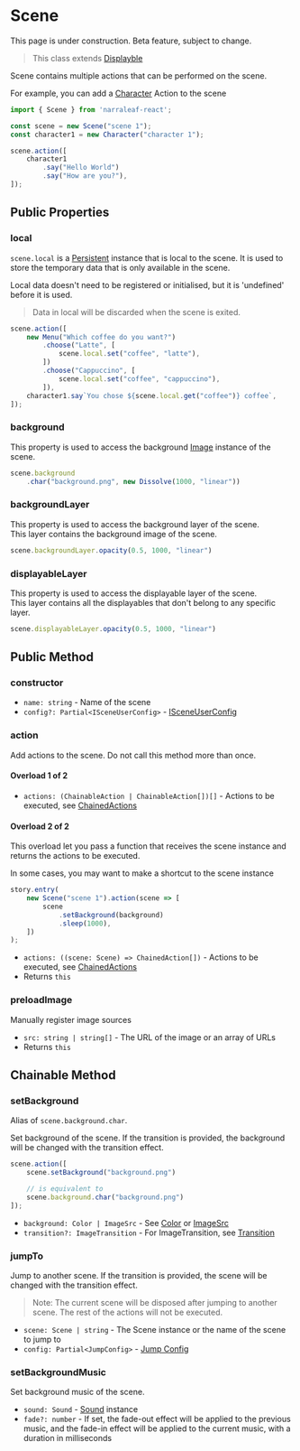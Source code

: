 
# Scene

<Callout type="warning" emoji="⚠️">
    This page is under construction.
</Callout>

<Callout type="warning" emoji="⚠️">
    Beta feature, subject to change.
</Callout>

> This class extends [Displayble](./displayable)

Scene contains multiple actions that can be performed on the scene. 

For example, you can add a [Character](./character) Action to the scene

```ts
import { Scene } from 'narraleaf-react';

const scene = new Scene("scene 1");
const character1 = new Character("character 1");

scene.action([
    character1
        .say("Hello World")
        .say("How are you?"),
]);
```

## Public Properties

### local

<Steps>

`scene.local` is a [Persistent](./persistent) instance that is local to the scene.
It is used to store the temporary data that is only available in the scene.

Local data doesn't need to be registered or initialised, but it is 'undefined' before it is used.

> Data in local will be discarded when the scene is exited.

```ts
scene.action([
    new Menu("Which coffee do you want?")
        .choose("Latte", [
            scene.local.set("coffee", "latte"),
        ])
        .choose("Cappuccino", [
            scene.local.set("coffee", "cappuccino"),
        ]),
    character1.say`You chose ${scene.local.get("coffee")} coffee`,
]);
```

</Steps>

### background

<Steps>

This property is used to access the background [Image](./image) instance of the scene.

```ts
scene.background
    .char("background.png", new Dissolve(1000, "linear"))
```

</Steps>

### backgroundLayer

<Steps>

This property is used to access the background layer of the scene.  
This layer contains the background image of the scene.

```ts
scene.backgroundLayer.opacity(0.5, 1000, "linear")
```

</Steps>

### displayableLayer

<Steps>

This property is used to access the displayable layer of the scene.  
This layer contains all the displayables that don't belong to any specific layer.

```ts
scene.displayableLayer.opacity(0.5, 1000, "linear")
```

</Steps>

## Public Method

### constructor

<Steps>

- `name: string` - Name of the scene
- `config?: Partial<ISceneUserConfig>` - [ISceneUserConfig](../types/IsceneUserConfig)

</Steps>

### action

<Steps>

Add actions to the scene. Do not call this method more than once.

#### Overload 1 of 2

- `actions: (ChainableAction | ChainableAction[])[]` - Actions to be executed, see [ChainedActions](../types/ChainedActions)

#### Overload 2 of 2

This overload let you pass a function that receives the scene instance and returns the actions to be executed.

In some cases, you may want to make a shortcut to the scene instance

```ts
story.entry(
    new Scene("scene 1").action(scene => [
        scene
            .setBackground(background)
            .sleep(1000),
    ])
);
```

- `actions: ((scene: Scene) => ChainedAction[])` - Actions to be executed, see [ChainedActions](../types/ChainedActions)
- Returns `this`

</Steps>

### preloadImage

<Steps>

Manually register image sources

- `src: string | string[]` - The URL of the image or an array of URLs
- Returns `this`

</Steps>


## Chainable Method

### setBackground

<Steps>

Alias of `scene.background.char`.

Set background of the scene. If the transition is provided, the background will be changed with the transition effect.

```typescript
scene.action([
    scene.setBackground("background.png")

    // is equivalent to
    scene.background.char("background.png")
]);
```

- `background: Color | ImageSrc` - See [Color](../types/color) or [ImageSrc](../types/imageSrc)
- `transition?: ImageTransition` - For ImageTransition, see [Transition](../animation/transition)

</Steps>

### jumpTo

<Steps>

Jump to another scene. If the transition is provided, the scene will be changed with the transition effect.

> Note: The current scene will be disposed after jumping to another scene. The rest of the actions will not be executed.

- `scene: Scene | string` - The Scene instance or the name of the scene to jump to
- `config: Partial<JumpConfig>` - [Jump Config](../types/JumpConfig)

</Steps>

### setBackgroundMusic

<Steps>

Set background music of the scene.

- `sound: Sound` - [Sound](./sound) instance
- `fade?: number` - If set, the fade-out effect will be applied to the previous music, and the fade-in effect will be applied to the current music, with a duration in milliseconds

</Steps>
